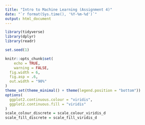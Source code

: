 ```yaml
---
title: "Intro to Machine Learning (Assignment 4)"
date: "`r format(Sys.time(), '%Y-%m-%d')`"
output: html_document
---
```

```r
library(tidyverse)
library(dplyr)
library(readr)

set.seed(1)

knitr::opts_chunk$set(
	echo = TRUE,
	warning = FALSE,
  fig.width = 6,
  fig.asp = .6,
  out.width = "90%"
)
theme_set(theme_minimal() + theme(legend.position = "bottom"))
options(
  ggplot2.continuous.colour = "viridis",
  ggplot2.continuous.fill = "viridis"
)
scale_colour_discrete = scale_colour_viridis_d
scale_fill_discrete = scale_fill_viridis_d
```






